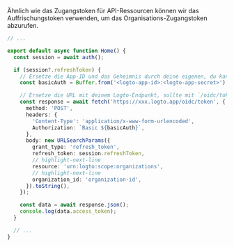 Ähnlich wie das Zugangstoken für API-Ressourcen können wir das Auffrischungstoken verwenden, um das Organisations-Zugangstoken abzurufen.

```ts title="./app/page.tsx"
// ...

export default async function Home() {
  const session = await auth();

  if (session?.refreshToken) {
    // Ersetze die App-ID und das Geheimnis durch deine eigenen, du kannst den Abschnitt "Integration" überprüfen.
    const basicAuth = Buffer.from('<logto-app-id>:<logto-app-secret>').toString('base64');

    // Ersetze die URL mit deinem Logto-Endpunkt, sollte mit `/oidc/token` enden
    const response = await fetch('https://xxx.logto.app/oidc/token', {
      method: 'POST',
      headers: {
        'Content-Type': 'application/x-www-form-urlencoded',
        Authorization: `Basic ${basicAuth}`,
      },
      body: new URLSearchParams({
        grant_type: 'refresh_token',
        refresh_token: session.refreshToken,
        // highlight-next-line
        resource: 'urn:logto:scope:organizations',
        // highlight-next-line
        organization_id: 'organization-id',
      }).toString(),
    });

    const data = await response.json();
    console.log(data.access_token);
  }

  // ...
}
```
